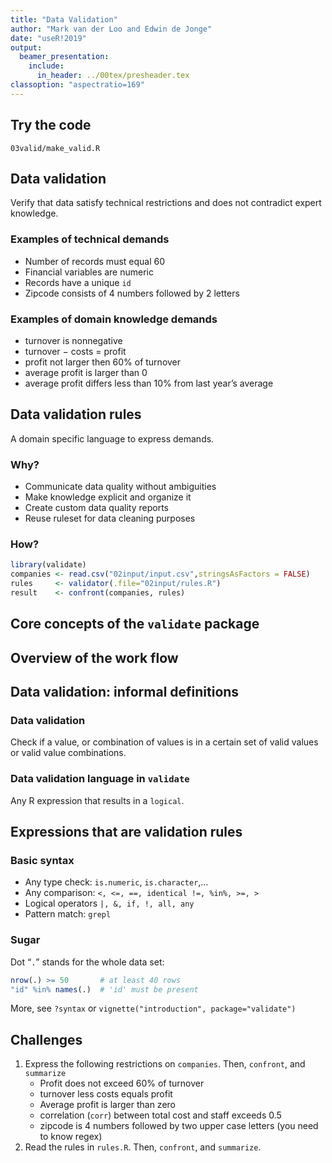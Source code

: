 ```yaml
---
title: "Data Validation"
author: "Mark van der Loo and Edwin de Jonge"
date: "useR!2019"
output: 
  beamer_presentation:
    include:
      in_header: ../00tex/presheader.tex
classoption: "aspectratio=169"
---
```



## Try the code

\centering\huge

`03valid/make_valid.R`


## Data validation

Verify that data satisfy technical restrictions and does not contradict
expert knowledge.


### Examples of technical demands

- Number of records must equal 60
- Financial variables are numeric
- Records have a unique `id`
- Zipcode consists of 4 numbers followed by 2 letters 

### Examples of domain knowledge demands

- turnover is nonnegative
- turnover $-$ costs $=$ profit
- profit not larger then 60\% of turnover
- average profit is larger than 0
- average profit differs less than 10% from last year's average

## Data validation rules

A domain specific language to express demands.

### Why?

- Communicate data quality without ambiguities
- Make knowledge explicit and organize it
- Create custom data quality reports
- Reuse ruleset for data cleaning purposes

### How?

```r
library(validate)
companies <- read.csv("02input/input.csv",stringsAsFactors = FALSE)
rules     <- validator(.file="02input/rules.R")
result    <- confront(companies, rules)
```

## Core concepts of the `validate` package


\begin{center}
\includegraphics[height=90mm]{fig/diagram.png}
\end{center}

## Overview of the work flow

\begin{center}
\includegraphics[height=50mm]{fig/overview.pdf}
\end{center}


## Data validation: informal definitions

### Data validation

Check if a value, or combination of values is in a certain set
of valid values or valid value combinations.

### Data validation language in `validate`

Any R expression that results in a `logical`.

## Expressions that are validation rules

### Basic syntax

- Any type check: `is.numeric`, `is.character`,$\ldots$
- Any comparison: `<, <=, ==, identical !=, %in%, >=, >`
- Logical operators `|, &, if, !, all, any`
- Pattern match: `grepl`


### Sugar

Dot "`.`" stands for the whole data set:
```r
nrow(.) >= 50       # at least 40 rows
"id" %in% names(.)  # 'id' must be present
```

More, see `?syntax` or `vignette("introduction", package="validate")`


## Challenges

1. Express the following restrictions on `companies`. Then, `confront`, and `summarize`
    - Profit does not exceed 60% of turnover
    - turnover less costs equals profit
    - Average profit is larger than zero
    - correlation (`corr`) between total cost and staff exceeds 0.5
    - zipcode is 4 numbers followed by two upper case letters (you need to know regex)
2. Read the rules in `rules.R`. Then, `confront`, and `summarize`. 

















